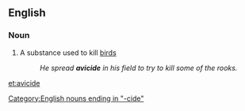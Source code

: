 ==English==

===Noun===
{{en-noun}}

# A substance used to kill [[bird]]s
#: ''He spread '''avicide''' in his field to try to kill some of the rooks.''

[[Category:English nouns ending in "-cide"]]

[[et:avicide]]